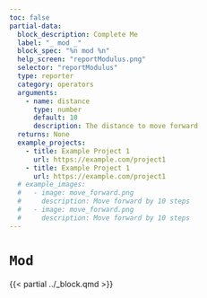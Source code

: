 ```yaml
---
toc: false
partial-data:
  block_description: Complete Me
  label: "_ mod _"
  block_spec: "%n mod %n"
  help_screen: "reportModulus.png"
  selector: "reportModulus"
  type: reporter
  category: operators
  arguments:
    - name: distance
      type: number
      default: 10
      description: The distance to move forward
  returns: None
  example_projects:
    - title: Example Project 1
      url: https://example.com/project1
    - title: Example Project 1
      url: https://example.com/project1
  # example_images:
  #   - image: move_forward.png
  #     description: Move forward by 10 steps
  #   - image: move_forward.png
  #     description: Move forward by 10 steps
---
```


# `Mod` { .unnumbered }

{{< partial ../_block.qmd >}}
